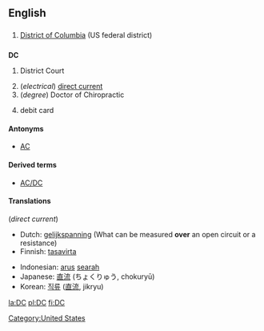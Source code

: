 ==English==

==={{abbreviation}}===
# {{geography}} [[District of Columbia]] (US federal district)

==={{initialism}}===
'''DC''' 
# {{law}} District Court
# (''electrical'') [[direct current]] 
# (''degree'') Doctor of Chiropractic
# {{finance}} debit card



====Antonyms====
*[[AC]]

====Derived terms====
*[[AC/DC]]

====Translations====
(''direct current'')
{{top}}
*Dutch: [[gelijkspanning]] (What can be measured '''over''' an open circuit or a resistance)
*Finnish: [[tasavirta]]
{{mid}}
*Indonesian: [[arus]] [[arah|searah]]
*Japanese: [[直流]] (ちょくりゅう, chokuryū)
*Korean: [[직류]] ([[直流]], jikryu)
{{bottom}}

[[Category:United States]]

[[la:DC]]
[[pl:DC]]
[[fi:DC]]